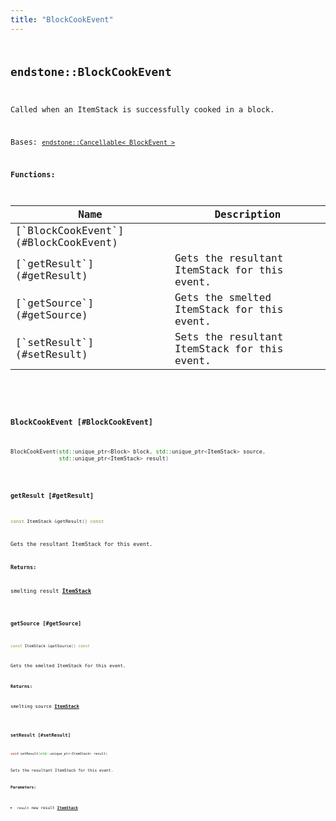 ```yaml
---
title: "BlockCookEvent"
---
```


## <code className="doc-symbol doc-symbol-class"/> endstone::BlockCookEvent

Called when an ItemStack is successfully cooked in a block.


Bases: [`endstone::Cancellable< BlockEvent >`](cancellable)
















**Functions:**

<table>
<thead>
   <tr>
      <th>Name</th>
      <th>Description</th>
   </tr>
</thead>
<tbody>
<tr key="classendstone_1_1_block_cook_event_1a75e3ce9d305c7273ddadd7cb345a5259">
    <td>[`BlockCookEvent`](#BlockCookEvent)</td>
    <td></td>
</tr>
<tr key="classendstone_1_1_block_cook_event_1a0b7b3c972fa4056c0598cba0a6259b1a">
    <td>[`getResult`](#getResult)</td>
    <td>Gets the resultant ItemStack for this event.</td>
</tr>
<tr key="classendstone_1_1_block_cook_event_1a48bbbed0ceebb9f258cb7386ad47b15e">
    <td>[`getSource`](#getSource)</td>
    <td>Gets the smelted ItemStack for this event.</td>
</tr>
<tr key="classendstone_1_1_block_cook_event_1abba7e5e677bb7f21a49ebcbf84a0aa2f">
    <td>[`setResult`](#setResult)</td>
    <td>Sets the resultant ItemStack for this event.</td>
</tr>
</tbody>
</table>

### <code className="doc-symbol doc-symbol-function"/> BlockCookEvent [#BlockCookEvent]

```cpp
BlockCookEvent(std::unique_ptr<Block> block, std::unique_ptr<ItemStack> source,
               std::unique_ptr<ItemStack> result)
```
### <code className="doc-symbol doc-symbol-function"/> getResult [#getResult]

```cpp
const ItemStack &getResult() const
```

Gets the resultant ItemStack for this event.





**Returns:**

smelting result [**ItemStack**](classendstone_1_1_item_stack.md) 





        
### <code className="doc-symbol doc-symbol-function"/> getSource [#getSource]

```cpp
const ItemStack &getSource() const
```

Gets the smelted ItemStack for this event.





**Returns:**

smelting source [**ItemStack**](classendstone_1_1_item_stack.md) 





        
### <code className="doc-symbol doc-symbol-function"/> setResult [#setResult]

```cpp
void setResult(std::unique_ptr<ItemStack> result)
```

Sets the resultant ItemStack for this event.





**Parameters:**


* `result` new result [**ItemStack**](classendstone_1_1_item_stack.md) 




        